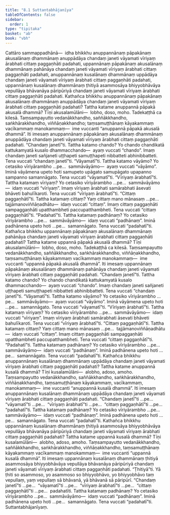 ```yaml
---
title: "8.1 Suttantabhājanīya"
tableOfContents: false
sidebar:
  order: 1
type: "tipitaka"
basket: "ab"
book: "vbh"
---
```



<DynamicBreadcrumb />

<Division number="390" book="vbh" bookNo="30" page="216">

<Paragraph number="1390" book="vbh">
Cattāro sammappadhānā—  idha bhikkhu anuppannānaṃ pāpakānaṃ akusalānaṃ dhammānaṃ anuppādāya chandaṃ janeti vāyamati vīriyaṃ ārabhati cittaṃ paggaṇhāti padahati, uppannānaṃ pāpakānaṃ akusalānaṃ dhammānaṃ pahānāya chandaṃ janeti vāyamati vīriyaṃ ārabhati cittaṃ paggaṇhāti padahati, anuppannānaṃ kusalānaṃ dhammānaṃ uppādāya chandaṃ janeti vāyamati vīriyaṃ ārabhati cittaṃ paggaṇhāti padahati, uppannānaṃ kusalānaṃ dhammānaṃ ṭhitiyā asammosāya bhiyyobhāvāya vepullāya bhāvanāya pāripūriyā chandaṃ janeti vāyamati vīriyaṃ ārabhati cittaṃ paggaṇhāti padahati.
</Paragraph>

</Division>
<Division number="391" book="vbh" bookNo="30" page="216">

<Paragraph number="1391" book="vbh">
Kathañca bhikkhu anuppannānaṃ pāpakānaṃ akusalānaṃ dhammānaṃ anuppādāya chandaṃ janeti vāyamati vīriyaṃ ārabhati cittaṃ paggaṇhāti padahati? Tattha katame anuppannā pāpakā akusalā dhammā? Tīṇi akusalamūlāni—  lobho, doso, moho. Tadekaṭṭhā ca kilesā. Taṃsampayutto vedanākkhandho, saññākkhandho, saṅkhārakkhandho, viññāṇakkhandho; taṃsamuṭṭhānaṃ kāyakammaṃ vacīkammaṃ manokammaṃ—  ime vuccanti “anuppannā pāpakā akusalā dhammā”. Iti imesaṃ anuppannānaṃ pāpakānaṃ akusalānaṃ dhammānaṃ anuppādāya chandaṃ janeti vāyamati vīriyaṃ ārabhati cittaṃ paggaṇhāti padahati.
</Paragraph>

</Division>
<Division number="392" book="vbh" bookNo="30" page="216">

<Paragraph number="1392" book="vbh">
“Chandaṃ janetī”ti. Tattha katamo chando? Yo chando chandikatā kattukamyatā kusalo dhammacchando—  ayaṃ vuccati “chando”. Imaṃ chandaṃ janeti sañjaneti uṭṭhapeti samuṭṭhapeti nibbatteti abhinibbatteti. Tena vuccati “chandaṃ janetī”ti.
</Paragraph>

</Division>
<Division number="393" book="vbh" bookNo="30" page="216">

<Paragraph number="1393" book="vbh">
“Vāyamatī”ti. Tattha katamo vāyāmo? Yo cetasiko vīriyārambho …pe…  sammāvāyāmo—  ayaṃ vuccati “vāyāmo”. Iminā vāyāmena upeto hoti samupeto upāgato samupāgato upapanno sampanno samannāgato. Tena vuccati “vāyamatī”ti.
</Paragraph>

</Division>
<Division number="394" book="vbh" bookNo="30" page="217">

<Paragraph number="1394" book="vbh">
“Vīriyaṃ ārabhatī”ti. Tattha katamaṃ vīriyaṃ? Yo cetasiko vīriyārambho …pe…  sammāvāyāmo—  idaṃ vuccati “vīriyaṃ”. Imaṃ vīriyaṃ ārabhati samārabhati āsevati bhāveti bahulīkaroti. Tena vuccati “vīriyaṃ ārabhatī”ti.
</Paragraph>

</Division>
<Division number="395" book="vbh" bookNo="30" page="217">

<Paragraph number="1395" book="vbh">
“Cittaṃ paggaṇhātī”ti. Tattha katamaṃ cittaṃ? Yaṃ cittaṃ mano mānasaṃ …pe…  tajjāmanoviññāṇadhātu—  idaṃ vuccati “cittaṃ”. Imaṃ cittaṃ paggaṇhāti sampaggaṇhāti upatthambheti paccupatthambheti. Tena vuccati “cittaṃ paggaṇhātī”ti.
</Paragraph>

</Division>
<Division number="396" book="vbh" bookNo="30" page="217">

<Paragraph number="1396" book="vbh">
“Padahatī”ti. Tattha katamaṃ padhānaṃ? Yo cetasiko vīriyārambho …pe…  sammāvāyāmo—  idaṃ vuccati “padhānaṃ”. Iminā padhānena upeto hoti …pe…  samannāgato. Tena vuccati “padahatī”ti.
</Paragraph>

</Division>
<Division number="397" book="vbh" bookNo="30" page="217">

<Paragraph number="1397" book="vbh">
Kathañca bhikkhu uppannānaṃ pāpakānaṃ akusalānaṃ dhammānaṃ pahānāya chandaṃ janeti vāyamati vīriyaṃ ārabhati cittaṃ paggaṇhāti padahati? Tattha katame uppannā pāpakā akusalā dhammā? Tīṇi akusalamūlāni—  lobho, doso, moho. Tadekaṭṭhā ca kilesā. Taṃsampayutto vedanākkhandho, saññākkhandho, saṅkhārakkhandho, viññāṇakkhandho, taṃsamuṭṭhānaṃ kāyakammaṃ vacīkammaṃ manokammaṃ—  ime vuccanti “uppannā pāpakā akusalā dhammā”. Iti imesaṃ uppannānaṃ pāpakānaṃ akusalānaṃ dhammānaṃ pahānāya chandaṃ janeti vāyamati vīriyaṃ ārabhati cittaṃ paggaṇhāti padahati.
</Paragraph>

</Division>
<Division number="398" book="vbh" bookNo="30" page="217">

<Paragraph number="1398" book="vbh">
“Chandaṃ janetī”ti. Tattha katamo chando? Yo chando chandikatā kattukamyatā kusalo dhammacchando—  ayaṃ vuccati “chando”. Imaṃ chandaṃ janeti sañjaneti uṭṭhapeti samuṭṭhapeti nibbatteti abhinibbatteti. Tena vuccati “chandaṃ janetī”ti.
</Paragraph>

</Division>
<Division number="399" book="vbh" bookNo="30" page="217">

<Paragraph number="1399" book="vbh">
“Vāyamatī”ti. Tattha katamo vāyāmo? Yo cetasiko vīriyārambho …pe…  sammāvāyāmo—  ayaṃ vuccati “vāyāmo”. Iminā vāyāmena upeto hoti …pe…  samannāgato. Tena vuccati “vāyamatī”ti.
</Paragraph>

</Division>
<Division number="400" book="vbh" bookNo="30" page="218">

<Paragraph number="1400" book="vbh">
“Vīriyaṃ ārabhatī”ti. Tattha katamaṃ vīriyaṃ? Yo cetasiko vīriyārambho …pe…  sammāvāyāmo—  idaṃ vuccati “vīriyaṃ”. Imaṃ vīriyaṃ ārabhati samārabhati āsevati bhāveti bahulīkaroti. Tena vuccati “vīriyaṃ ārabhatī”ti.
</Paragraph>

</Division>
<Division number="401" book="vbh" bookNo="30" page="218">

<Paragraph number="1401" book="vbh">
“Cittaṃ paggaṇhātī”ti. Tattha katamaṃ cittaṃ? Yaṃ cittaṃ mano mānasaṃ …pe…  tajjāmanoviññāṇadhātu—  idaṃ vuccati “cittaṃ”. Imaṃ cittaṃ paggaṇhāti sampaggaṇhāti upatthambheti paccupatthambheti. Tena vuccati “cittaṃ paggaṇhātī”ti.
</Paragraph>

</Division>
<Division number="402" book="vbh" bookNo="30" page="218">

<Paragraph number="1402" book="vbh">
“Padahatī”ti. Tattha katamaṃ padhānaṃ? Yo cetasiko vīriyārambho …pe…  sammāvāyāmo—  idaṃ vuccati “padhānaṃ”. Iminā padhānena upeto hoti …pe…  samannāgato. Tena vuccati “padahatī”ti.
</Paragraph>

</Division>
<Division number="403" book="vbh" bookNo="30" page="218">

<Paragraph number="1403" book="vbh">
Kathañca bhikkhu anuppannānaṃ kusalānaṃ dhammānaṃ uppādāya chandaṃ janeti vāyamati vīriyaṃ ārabhati cittaṃ paggaṇhāti padahati? Tattha katame anuppannā kusalā dhammā? Tīṇi kusalamūlāni—  alobho, adoso, amoho. Taṃsampayutto vedanākkhandho, saññākkhandho, saṅkhārakkhandho, viññāṇakkhandho, taṃsamuṭṭhānaṃ kāyakammaṃ, vacīkammaṃ, manokammaṃ—  ime vuccanti “anuppannā kusalā dhammā”. Iti imesaṃ anuppannānaṃ kusalānaṃ dhammānaṃ uppādāya chandaṃ janeti vāyamati vīriyaṃ ārabhati cittaṃ paggaṇhāti padahati.
</Paragraph>

</Division>
<Division number="404" book="vbh" bookNo="30" page="218">

<Paragraph number="1404" book="vbh">
“Chandaṃ janetī”ti …pe…  “vāyamatī”ti …pe…  “vīriyaṃ ārabhatī”ti …pe…  “cittaṃ paggaṇhātī”ti …pe…  “padahatī”ti. Tattha katamaṃ padhānaṃ? Yo cetasiko vīriyārambho …pe…  sammāvāyāmo—  idaṃ vuccati “padhānaṃ”. Iminā padhānena upeto hoti …pe…  samannāgato. Tena vuccati “padahatī”ti.
</Paragraph>

</Division>
<Division number="405" book="vbh" bookNo="30" page="218">

<Paragraph number="1405" book="vbh">
Kathañca bhikkhu uppannānaṃ kusalānaṃ dhammānaṃ ṭhitiyā asammosāya bhiyyobhāvāya vepullāya bhāvanāya pāripūriyā chandaṃ janeti vāyamati vīriyaṃ ārabhati cittaṃ paggaṇhāti padahati? Tattha katame uppannā kusalā dhammā? Tīṇi kusalamūlāni—  alobho, adoso, amoho. Taṃsampayutto vedanākkhandho, saññākkhandho, saṅkhārakkhandho, viññāṇakkhandho, taṃsamuṭṭhānaṃ kāyakammaṃ vacīkammaṃ manokammaṃ—  ime vuccanti “uppannā kusalā dhammā”. Iti imesaṃ uppannānaṃ kusalānaṃ dhammānaṃ ṭhitiyā asammosāya bhiyyobhāvāya vepullāya bhāvanāya pāripūriyā chandaṃ janeti vāyamati vīriyaṃ ārabhati cittaṃ paggaṇhāti padahati.
</Paragraph>

</Division>
<Division number="406" book="vbh" bookNo="30" page="219">

<Paragraph number="1406" book="vbh">
“Ṭhitiyā”ti. Yā ṭhiti so asammoso, yo asammoso so bhiyyobhāvo, yo bhiyyobhāvo taṃ vepullaṃ, yaṃ vepullaṃ sā bhāvanā, yā bhāvanā sā pāripūrī.
</Paragraph>

</Division>
<Division number="407" book="vbh" bookNo="30" page="219">

<Paragraph number="1407" book="vbh">
“Chandaṃ janetī”ti …pe…  “vāyamatī”ti …pe…  “vīriyaṃ ārabhatī”ti …pe…  “cittaṃ paggaṇhātī”ti …pe…  padahatīti. Tattha katamaṃ padhānaṃ? Yo cetasiko vīriyārambho …pe…  sammāvāyāmo—  idaṃ vuccati “padhānaṃ”. Iminā padhānena upeto hoti …pe…  samannāgato. Tena vuccati “padahatī”ti.

</Paragraph>
</Division>

<Paragraph number="1408" type="center" book="vbh">
Suttantabhājanīyaṃ.
</Paragraph>